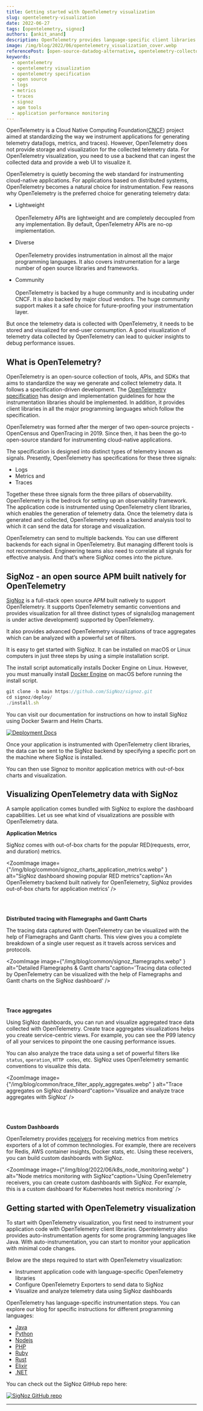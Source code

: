 ```yaml
---
title: Getting started with OpenTelemetry visualization
slug: opentelemetry-visualization
date: 2022-06-27
tags: [opentelemetry, signoz]
authors: [ankit_anand]
description: OpenTelemetry provides language-specific client libraries to instrument application code for generating telemetry data. You can then use a backend analysis tool to visualize the collected OpenTelemetry data. In this article, we will see what types of OpenTelemetry visualizations are possible and how to use a backend analysis tool for OpenTelemetry visualization...
image: /img/blog/2022/06/opentelemetry_visualization_cover.webp
referencePost: [open-source-datadog-alternative, opentelemetry-collector-complete-guide]
keywords:
  - opentelemetry
  - opentelemetry visualization
  - opentelemetry specification
  - open source
  - logs
  - metrics
  - traces
  - signoz
  - apm tools
  - application performance monitoring
---
```


<head>
  <link rel="canonical" href="https://signoz.io/blog/opentelemetry-visualization/"/>
  <title>Getting started with OpenTelemetry visualization</title>
</head>

OpenTelemetry is a Cloud Native Computing Foundation(<a href = "https://www.cncf.io/" rel="noopener noreferrer nofollow" target="_blank">CNCF</a>) project aimed at standardizing the way we instrument applications for generating telemetry data(logs, metrics, and traces). However, OpenTelemetry does not provide storage and visualization for the collected telemetry data. For OpenTelemetry visualization, you need to use a backend that can ingest the collected data and provide a web UI to visualize it.



OpenTelemetry is quietly becoming the web standard for instrumenting cloud-native applications. For applications based on distributed systems, OpenTelemetry becomes a natural choice for instrumentation. Few reasons why OpenTelemetry is the preferred choice for generating telemetry data:

- Lightweight<br></br>
OpenTelemetry APIs are lightweight and are completely decoupled from any implementation. By default, OpenTelemetry APIs are no-op implementation.

- Diverse<br></br>
OpenTelemetry provides instrumentation in almost all the major programming languages. It also covers instrumentation for a large number of open source libraries and frameworks.

- Community<br></br>
OpenTelemetry is backed by a huge community and is incubating under CNCF. It is also backed by major cloud vendors. The huge community support makes it a safe choice for future-proofing your instrumentation layer.

But once the telemetry data is collected with OpenTelemetry, it needs to be stored and visualized for end-user consumption. A good visualization of telemetry data collected by OpenTelemetry can lead to quicker insights to debug performance issues.

## What is OpenTelemetry?

OpenTelemetry is an open-source collection of tools, APIs, and SDKs that aims to standardize the way we generate and collect telemetry data. It follows a specification-driven development. The <a href = "https://github.com/open-telemetry/opentelemetry-specification" rel="noopener noreferrer nofollow" target="_blank">OpenTelemetry specification</a> has design and implementation guidelines for how the instrumentation libraries should be implemented. In addition, it provides client libraries in all the major programming languages which follow the specification.

OpenTelemetry was formed after the merger of two open-source projects - OpenCensus and OpenTracing in 2019. Since then, it has been the go-to open-source standard for instrumenting cloud-native applications.

The specification is designed into distinct types of telemetry known as signals. Presently, OpenTelemetry has specifications for these three signals:

- Logs
- Metrics and
- Traces

Together these three signals form the three pillars of observability. OpenTelemetry is the bedrock for setting up an observability framework. The application code is instrumented using OpenTelemetry client libraries, which enables the generation of telemetry data. Once the telemetry data is generated and collected, OpenTelemetry needs a backend analysis tool to which it can send the data for storage and visualization.

OpenTelemetry can send to multiple backends. You can use different backends for each signal in OpenTelemetry. But managing different tools is not recommended. Engineering teams also need to correlate all signals for effective analysis. And that’s where SigNoz comes into the picture.

## SigNoz - an open source APM built natively for OpenTelemetry

[SigNoz](https://signoz.io/) is a full-stack open source APM built natively to support OpenTelemetry. It supports OpenTelemetry semantic conventions and provides visualization for all three distinct types of signals(log management is under active development) supported by OpenTelemetry.

It also provides advanced OpenTelemetry visualizations of trace aggregates which can be analyzed with a powerful set of filters.

It is easy to get started with SigNoz. It can be installed on macOS or Linux computers in just three steps by using a simple installation script.

The install script automatically installs Docker Engine on Linux. However, you must manually install [Docker Engine](https://docs.docker.com/engine/install/) on macOS before running the install script.

```jsx
git clone -b main https://github.com/SigNoz/signoz.git
cd signoz/deploy/
./install.sh
```

You can visit our documentation for instructions on how to install SigNoz using Docker Swarm and Helm Charts.

[![Deployment Docs](/img/blog/common/deploy_docker_documentation.webp)](https://signoz.io/docs/install/docker/?utm_source=blog&utm_medium=opentelemetry_visualization)

Once your application is instrumented with OpenTelemetry client libraries, the data can be sent to the SigNoz backend by specifying a specific port on the machine where SigNoz is installed.

You can then use Signoz to monitor application metrics with out-of-box charts and visualization.

## Visualizing OpenTelemetry data with SigNoz

A sample application comes bundled with SigNoz to explore the dashboard capabilities. Let us see what kind of visualizations are possible with OpenTelemetry data.

**Application Metrics**

SigNoz comes with out-of-box charts for the popular RED(requests, error, and duration) metrics. 

<ZoomImage
    image={"/img/blog/common/signoz_charts_application_metrics.webp" } alt="SigNoz dashboard showing popular RED metrics"caption='An OpenTelemetry backend built natively for OpenTelemetry, SigNoz provides out-of-box charts for application metrics'
/>

<br></br>

**Distributed tracing with Flamegraphs and Gantt Charts**

The tracing data captured with OpenTelemetry can be visualized with the help of Flamegraphs and Gantt charts. This view gives you a complete breakdown of a single user request as it travels across services and protocols.

<ZoomImage
    image={"/img/blog/common/signoz_flamegraphs.webp" } alt="Detailed Flamegraphs & Gantt charts"caption='Tracing data collected by OpenTelemetry can be visualized with the help of Flamegraphs and Gantt charts on the SigNoz dashboard'
/>

<br></br>

**Trace aggregates**

Using SigNoz dashboards, you can run and visualize aggregated trace data collected with OpenTelemetry. Create trace aggregates visualizations helps you create service-centric views. For example, you can see the P99 latency of all your services to pinpoint the one causing performance issues.

You can also analyze the trace data using a set of powerful filters like `status`, `operation`, `HTTP codes`, etc. SigNoz uses OpenTelemetry semantic conventions to visualize this data.

<ZoomImage
    image={"/img/blog/common/trace_filter_apply_aggregates.webp" } alt="Trace aggregates on SigNoz dashboard"caption='Visualize  and analyze trace aggregates with SigNoz'
/>

<br></br>

**Custom Dashboards**

OpenTelemetry provides [receivers](https://github.com/open-telemetry/opentelemetry-collector-contrib/tree/main/receiver) for receiving metrics from metrics exporters of a lot of common technologies. For example, there are receivers for Redis, AWS container insights, Docker stats, etc. Using these receivers, you can build custom dashboards with SigNoz.

<ZoomImage
    image={"/img/blog/2022/06/k8s_node_monitoring.webp" } alt="Node metrics monitoring with SigNoz"caption='Using OpenTelemetry receivers, you can create custom dashboards with SigNoz. For example, this is a custom dashboard for Kubernetes host metrics monitoring'
/>



## Getting started with OpenTelemetry visualization

To start with OpenTelemetry visualization, you first need to instrument your application code with OpenTelemetry client libraries. Opentelemetry also provides auto-instrumentation agents for some programming languages like Java. With auto-instrumentation, you can start to monitor your application with minimal code changes.

Below are the steps required to start with OpenTelemetry visualization:

- Instrument application code with language-specific OpenTelemetry libraries
- Configure OpenTelemetry Exporters to send data to SigNoz
- Visualize and analyze telemetry data using SigNoz dashboards

OpenTelemetry has language-specific instrumentation steps. You can explore our blog for specific instructions for different programming languages:

- [Java](https://signoz.io/blog/opentelemetry-spring-boot/)
- [Python](https://signoz.io/blog/opentelemetry-django/)
- [Nodejs](https://signoz.io/opentelemetry/nodejs/)
- [PHP](https://signoz.io/blog/opentelemetry-php/)
- [Ruby](https://signoz.io/blog/opentelemetry-ruby/)
- [Rust](https://signoz.io/blog/opentelemetry-rust/)
- [Elixir](https://signoz.io/blog/opentelemetry-elixir/)
- [.NET](https://signoz.io/blog/opentelemetry-dotnet/)

You can check out the SigNoz GitHub repo here:

[![SigNoz GitHub repo](/img/blog/common/signoz_github.webp)](https://github.com/SigNoz/signoz)

---
